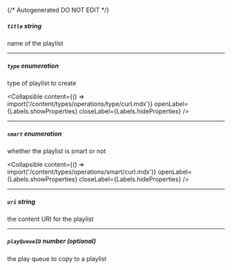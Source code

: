 {/* Autogenerated DO NOT EDIT  */}

##### `title` _string_
name of the playlist

---
##### `type` _enumeration_
type of playlist to create

<Collapsible content={() => import('/content/types/operations/type/curl.mdx')} openLabel={Labels.showProperties} closeLabel={Labels.hideProperties} />


---
##### `smart` _enumeration_
whether the playlist is smart or not

<Collapsible content={() => import('/content/types/operations/smart/curl.mdx')} openLabel={Labels.showProperties} closeLabel={Labels.hideProperties} />


---
##### `uri` _string_
the content URI for the playlist

---
##### `playQueueID` _number (optional)_
the play queue to copy to a playlist


